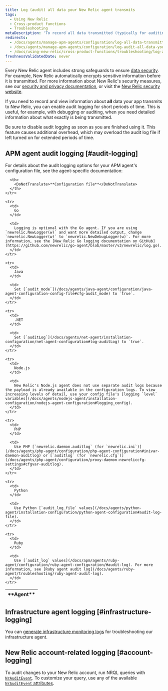 ```yaml
---
title: Log (audit) all data your New Relic agent transmits
tags:
  - Using New Relic
  - Cross-product functions
  - Troubleshooting
metaDescription: 'To record all data transmitted (typically for auditing or debugging), you can use New Relic audit logs for short periods.'
redirects:
  - /docs/agents/manage-apm-agents/configuration/log-all-data-transmitted
  - /docs/agents/manage-apm-agents/configuration/log-audit-all-data-your-new-relic-agent-transmits
  - /docs/using-new-relic/cross-product-functions/troubleshooting/log-audit-all-data-your-new-relic-agent-transmits
freshnessValidatedDate: never
---
```


Every New Relic agent includes strong safeguards to ensure [data security](/docs/accounts-partnerships/accounts/security/data-security). For example, New Relic automatically encrypts sensitive information before it is transmitted. For more information about New Relic's security measures, see our [security and privacy documentation](/docs/using-new-relic/new-relic-security/security/security-matters-data-privacy-new-relic), or visit the [New Relic security website](https://newrelic.com/security).

If you need to record and view information about <DoNotTranslate>**all**</DoNotTranslate> data your app transmits to New Relic, you can enable audit logging for short periods of time. This is useful, for example, with debugging or auditing, when you need detailed information about what exactly is being transmitted.

<Callout variant="caution">
  Be sure to disable audit logging as soon as you are finished using it. This feature causes additional overhead, which may overload the audit log file if left turned on for extended periods of time.
</Callout>

## APM agent audit logging [#audit-logging]

For details about the audit logging options for your APM agent's configuration file, see the agent-specific documentation:

<table>
  <thead>
    <tr>
      <th style={{ width: "100px" }}>
        <DoNotTranslate>**Agent**</DoNotTranslate>
      </th>

      <th>
        <DoNotTranslate>**Configuration file**</DoNotTranslate>
      </th>
    </tr>
  </thead>

  <tbody>
    
    <tr>
      <td>
        Go
      </td>

      <td>
        Logging is optional with the Go agent. If you are using `newrelic.NewLogger(w)` and want more detailed output, change `newrelic.NewLogger(w)` to `newrelic.NewDebugLogger(w)`. For more information, see the [New Relic Go logging documentation on GitHub](https://github.com/newrelic/go-agent/blob/master/v3/newrelic/log.go).
      </td>
    </tr>

    <tr>
      <td>
        Java
      </td>

      <td>
        Set [`audit_mode`](/docs/agents/java-agent/configuration/java-agent-configuration-config-file#cfg-audit_mode) to `true`.
      </td>
    </tr>

    <tr>
      <td>
        .NET
      </td>

      <td>
        Set [`auditLog`](/docs/agents/net-agent/installation-configuration/net-agent-configuration#log-auditLog) to `true`.
      </td>
    </tr>

    <tr>
      <td>
        Node.js
      </td>

      <td>
        New Relic's Node.js agent does not use separate audit logs because the payload is already available in the configuration logs. To view increasing levels of detail, use your config file's [logging `level` variables](/docs/agents/nodejs-agent/installation-configuration/nodejs-agent-configuration#logging_config).
      </td>
    </tr>

    <tr>
      <td>
        PHP
      </td>

      <td>
        Use PHP [`newrelic.daemon.auditlog` (for `newrelic.ini`)](/docs/agents/php-agent/configuration/php-agent-configuration#inivar-daemon-auditlog) or [`auditlog` (for `newrelic.cfg`)](/docs/agents/php-agent/configuration/proxy-daemon-newreliccfg-settings#cfgvar-auditlog).
      </td>
    </tr>

    <tr>
      <td>
        Python
      </td>

      <td>
        Use Python [`audit_log_file` values](/docs/agents/python-agent/installation-configuration/python-agent-configuration#audit-log-file).
      </td>
    </tr>

    <tr>
      <td>
        Ruby
      </td>

      <td>
        Use [`audit_log` values](/docs/apm/agents/ruby-agent/configuration/ruby-agent-configuration/#audit-log). For more information, see [Ruby agent audit log](/docs/agents/ruby-agent/troubleshooting/ruby-agent-audit-log).
      </td>
    </tr>
  </tbody>
</table>

## Infrastructure agent logging [#infrastructure-logging]

You can [generate infrastructure monitoring logs](/docs/infrastructure/new-relic-infrastructure/troubleshooting/generate-logs-troubleshooting-infrastructure) for troubleshooting our infrastructure agent.

## New Relic account-related logging [#account-logging]

To audit changes to your New Relic account, run NRQL queries with [`NrAuditEvent`](/docs/insights/use-insights-ui/manage-account-data/query-account-audit-logs-nrauditevent). To customize your query, use any of the available [`NrAuditEvent` attributes](/docs/insights/insights-data-sources/default-data/nrauditevent-default-attributes-examples).
